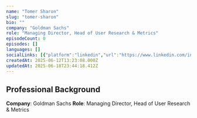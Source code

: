 ```yaml
---
name: "Tomer Sharon"
slug: "tomer-sharon"
bio: ""
company: "Goldman Sachs"
role: "Managing Director, Head of User Research & Metrics"
episodeCount: 0
episodes: []
languages: []
socialLinks: [{"platform":"linkedin","url":"https://www.linkedin.com/in/tomersharon/"}]
createdAt: 2025-06-12T13:23:08.000Z
updatedAt: 2025-06-18T23:44:18.412Z
---
```


## Professional Background

**Company**: Goldman Sachs
**Role**: Managing Director, Head of User Research & Metrics
